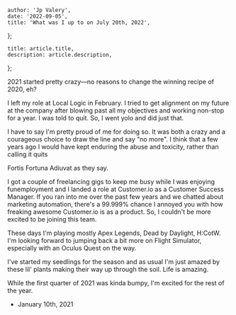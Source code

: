 

	author: 'Jp Valery',
	date: '2022-09-05',
	title: 'What was I up to on July 20th, 2022',
};

	title: article.title,
	description: article.description,
};


2021 started pretty crazy—no reasons to change the winning recipe of 2020, eh?

I left my role at Local Logic in February. I tried to get alignment on my future at the company after blowing past all my objectives and working non-stop for a year. I was told to quit. So, I went yolo and did just that.

I have to say I'm pretty proud of me for doing so. It was both a crazy and a courageous choice to draw the line and say "no more". I think that a few years ago I would have kept enduring the abuse and toxicity, rather than calling it quits

Fortis Fortuna Adiuvat as they say.

I got a couple of freelancing gigs to keep me busy while I was enjoying funemployment and I landed a role at Customer.io as a Customer Success Manager. If you ran into me over the past few years and we chatted about marketing automation, there's a 99.999% chance I annoyed you with how freaking awesome Customer.io is as a product. So, I couldn't be more excited to be joining this team.

These days I'm playing mostly Apex Legends, Dead by Daylight, H:CotW. I'm looking forward to jumping back a bit more on Flight Simulator, especially with an Oculus Quest on the way.

I've started my seedlings for the season and as usual I'm just amazed by these lil' plants making their way up through the soil. Life is amazing.

While the first quarter of 2021 was kinda bumpy, I'm excited for the rest of the year.

<div className=" not-prose">
	<PreviousVersions />
	<ul>
		<li>
			<Link
				href="/now/2021-01-10"
				className="hover:text-internationalOrange-400 dark:hover:text-internationalOrange-500"
			>
				January 10th, 2021
			</Link>
		</li>
	</ul>
</div>
